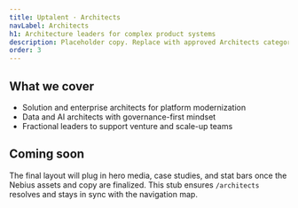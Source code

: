 ```yaml
---
title: Uptalent · Architects
navLabel: Architects
h1: Architecture leaders for complex product systems
description: Placeholder copy. Replace with approved Architects category content.
order: 3
---
```


## What we cover

- Solution and enterprise architects for platform modernization
- Data and AI architects with governance-first mindset
- Fractional leaders to support venture and scale-up teams

## Coming soon

The final layout will plug in hero media, case studies, and stat bars once the Nebius assets and copy are finalized. This stub ensures `/architects` resolves and stays in sync with the navigation map.

